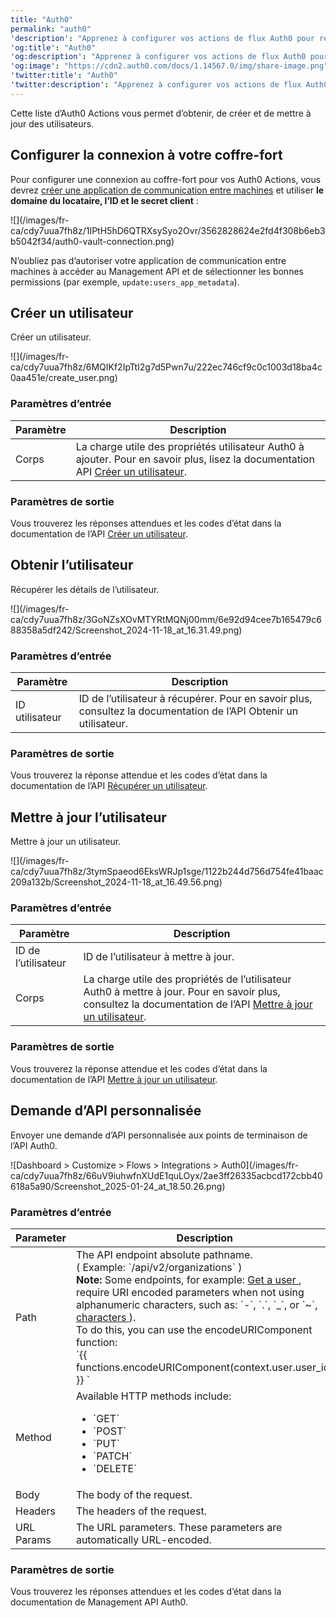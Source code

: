 ```yaml
---
title: "Auth0"
permalink: "auth0"
'description': "Apprenez à configurer vos actions de flux Auth0 pour récupérer et mettre à jour les informations de profil des utilisateurs ou créer de nouveaux utilisateurs."
'og:title': "Auth0"
'og:description': "Apprenez à configurer vos actions de flux Auth0 pour récupérer et mettre à jour les informations de profil des utilisateurs ou créer de nouveaux utilisateurs."
'og:image': "https://cdn2.auth0.com/docs/1.14567.0/img/share-image.png"
'twitter:title': "Auth0"
'twitter:description': "Apprenez à configurer vos actions de flux Auth0 pour récupérer et mettre à jour les informations de profil des utilisateurs ou créer de nouveaux utilisateurs."
---
```


Cette liste d’Auth0 Actions vous permet d’obtenir, de créer et de mettre à jour des utilisateurs.

## Configurer la connexion à votre coffre-fort

Pour configurer une connexion au coffre-fort pour vos Auth0 Actions, vous devrez [créer une application de communication entre machines](/docs/fr-ca/get-started/auth0-overview/create-applications/machine-to-machine-apps)  et utiliser **le domaine du locataire, l’ID et le secret client** :

<Frame>![](/images/fr-ca/cdy7uua7fh8z/1IPtH5hD6QTRXsySyo2Ovr/3562828624e2fd4f308b6eb3b5042f34/auth0-vault-connection.png)</Frame>

<Warning>

N’oubliez pas d’autoriser votre application de communication entre machines à accéder au Management API et de sélectionner les bonnes permissions (par exemple, `update:users_app_metadata`).

</Warning>

## Créer un utilisateur

Créer un utilisateur.

<Frame>![](/images/fr-ca/cdy7uua7fh8z/6MQIKf2IpTtI2g7d5Pwn7u/222ec746cf9c0c1003d18ba4c0aa451e/create_user.png)</Frame>

### Paramètres d’entrée

<table class="table">
<thead>
<tr>
<th><b>Paramètre</b></th>
<th><b>Description</b></th>
</tr>
</thead>
<tbody>
<tr>
<td>Corps</td>
<td>La charge utile des propriétés utilisateur Auth0 à ajouter. Pour en savoir plus, lisez la documentation API <a href="https://auth0.com/docs/api/management/v2/users/post-users">Créer un utilisateur</a>. </td>
</tr>
</tbody>
</table>

### Paramètres de sortie

Vous trouverez les réponses attendues et les codes d’état dans la documentation de l’API [Créer un utilisateur](https://auth0.com/docs/api/management/v2/users/post-users#response-messages).

## Obtenir l’utilisateur

Récupérer les détails de l’utilisateur.

<Frame>![](/images/fr-ca/cdy7uua7fh8z/3GoNZsXOvMTYRtMQNj00mm/6e92d94cee7b165479c688358a5df242/Screenshot_2024-11-18_at_16.31.49.png)</Frame>

### Paramètres d’entrée

<table class="table">
<thead>
<tr>
<th><b>Paramètre</b></th>
<th><b>Description</b></th>
</tr>
</thead>
<tbody>
<tr>
<td>ID utilisateur</td>
<td>ID de l’utilisateur à récupérer. Pour en savoir plus, consultez la documentation de l’API <a>Obtenir un utilisateur</a>. </td>
</tr>
</tbody>
</table>

### Paramètres de sortie

Vous trouverez la réponse attendue et les codes d’état dans la documentation de l’API [Récupérer un utilisateur](https://auth0.com/docs/api/management/v2/users/get-users-by-id#response-messages).

## Mettre à jour l’utilisateur

Mettre à jour un utilisateur.

<Frame>![](/images/fr-ca/cdy7uua7fh8z/3tymSpaeod6EksWRJp1sge/1122b244d756d754fe41baac209a132b/Screenshot_2024-11-18_at_16.49.56.png)</Frame>

### Paramètres d’entrée

<table class="table">
<thead>
<tr>
<th><b>Paramètre</b></th>
<th><b>Description</b></th>
</tr>
</thead>
<tbody>
<tr>
<td>ID de l’utilisateur</td>
<td>ID de l’utilisateur à mettre à jour.</td>
</tr>
<tr>
<td>Corps</td>
<td>La charge utile des propriétés de l’utilisateur Auth0 à mettre à jour. Pour en savoir plus, consultez la documentation de l’API <a href="https://auth0.com/docs/api/management/v2/users/patch-users-by-id">Mettre à jour un utilisateur</a>. </td>
</tr>
</tbody>
</table>

### Paramètres de sortie

Vous trouverez la réponse attendue et les codes d’état dans la documentation de l’API [Mettre à jour un utilisateur](https://auth0.com/docs/api/management/v2/users/patch-users-by-id#response-messages).

## Demande d’API personnalisée

Envoyer une demande d’API personnalisée aux points de terminaison de l’API Auth0.

<Frame>![Dashboard > Customize > Flows > Integrations > Auth0](/images/fr-ca/cdy7uua7fh8z/66uV9iuhwfnXUdE1quLOyx/2ae3ff26335acbcd172cbb40618a5a90/Screenshot_2025-01-24_at_18.50.26.png)</Frame>

### Paramètres d’entrée

<table class="table">
<thead>
<tr>
<th><b>Parameter</b></th>
<th><b>Description</b></th>
</tr>
</thead>
<tbody>
<tr>
<td>Path</td>
<td>
The API endpoint absolute pathname. 
            <br/>( Example: `/api/v2/organizations` )
            <br/> <b>Note:</b> Some endpoints, for example: <a href="https://auth0.com/docs/api/management/v2/users/get-users-by-id"> Get a user </a>, require URI encoded parameters when not using alphanumeric characters, such as: `-`, `.`, `_`, or `~`, <a href="https://datatracker.ietf.org/doc/html/rfc3986#section-2.3"> characters </a>). 
            <br/>To do this, you can use the encodeURIComponent function:  <br/>`{{ functions.encodeURIComponent(context.user.user_id) }} `
</td>
</tr>
<tr>
<td>Method</td>
<td>
Available HTTP methods include:    
            <ul>
<li>`GET`</li>
<li>`POST`</li>
<li>`PUT`</li>
<li>`PATCH`</li>
<li>`DELETE`</li>
</ul>
</td>
</tr>
<tr>
<td>Body</td>
<td>The body of the request. </td>
</tr>
<tr>
<td>Headers</td>
<td>The headers of the request. </td>
</tr>
<tr>
<td>URL Params</td>
<td>The URL parameters. These parameters are automatically URL-encoded. </td>
</tr>
</tbody>
</table>

### Paramètres de sortie

Vous trouverez les réponses attendues et les codes d’état dans la documentation de <Tooltip href="/docs/docs/fr-ca/glossary?term=management-api" tip="Management API
Un produit permettant aux clients d’effectuer des tâches administratives." cta="Voir le glossaire">Management API</Tooltip> Auth0.